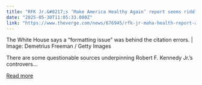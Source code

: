 ```yaml
---
title: "RFK Jr.&#8217;s ‘Make America Healthy Again’ report seems riddled with AI slop"
date: "2025-05-30T11:05:33.000Z"
link: "https://www.theverge.com/news/676945/rfk-jr-maha-health-report-ai-slop"
---
```


The White House says a “formatting issue” was behind the citation errors. | Image: Demetrius Freeman / Getty Images

There are some questionable sources underpinning Robert F. Kennedy Jr.’s controvers...

[Read more](https://www.theverge.com/news/676945/rfk-jr-maha-health-report-ai-slop)
